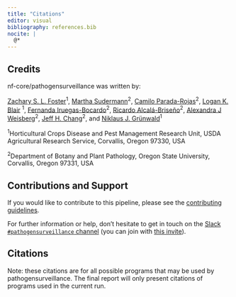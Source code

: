```yaml
---
title: "Citations"
editor: visual
bibliography: references.bib
nocite: |
  @*
---
```


## Credits {#credits}

nf-core/pathogensurveillance was written by:

[Zachary S. L. Foster](https://orcid.org/0000-0002-5075-0948)^1^, [Martha Sudermann](https://orcid.org/0000-0001-6912-3461)^2^, [Camilo Parada-Rojas](https://orcid.org/0000-0002-8372-6012)^2^, [Logan K. Blair](https://scholar.google.com/citations?user=6pnLWcAAAAAJ&hl=en&oi=ao) ^1^, [Fernanda Iruegas-Bocardo](https://scholar.google.com/citations?user=JIc7VPUAAAAJ&hl=en)^2^, [Ricardo Alcalá-Briseño](https://orcid.org/0000-0002-7031-2195)^2^, [Alexandra J Weisberg](https://orcid.org/0000-0002-0045-1368)^2^, [Jeff H. Chang](https://orcid.org/0000-0002-1833-0695)^2^, and [Niklaus J. Grünwald](https://orcid.org/0000-0003-1656-7602)^1^

^1^Horticultural Crops Disease and Pest Management Research Unit, USDA Agricultural Research Service, Corvallis, Oregon 97330, USA

^2^Department of Botany and Plant Pathology, Oregon State University, Corvallis, Oregon 97331, USA

<!-- TODO nf-core: If applicable, make list of people who have also contributed -->

## Contributions and Support {#contributionsandsupport}

If you would like to contribute to this pipeline, please see the [contributing guidelines](.github/CONTRIBUTING.md).

For further information or help, don't hesitate to get in touch on the [Slack `#pathogensurveillance` channel](https://nfcore.slack.com/channels/pathogensurveillance) (you can join with [this invite](https://nf-co.re/join/slack)).

## Citations {#citations}

<!-- TODO nf-core: Add citation for pipeline after first release. Uncomment lines below and update Zenodo doi and badge at the top of this file. -->

<!-- If you use  nf-core/pathogensurveillance for your analysis, please cite it using the following doi: [10.5281/zenodo.XXXXXX](https://doi.org/10.5281/zenodo.XXXXXX) -->

<!-- TODO nf-core: Add bibliography of tools and data used in your pipeline -->

Note: these citations are for all possible programs that may be used by pathogensurveillance. The final report will only present citations of programs used in the current run.

::: {#refs}
:::
